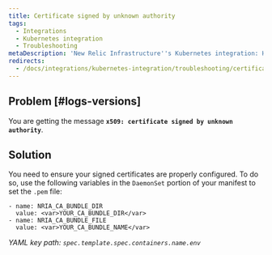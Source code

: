 ```yaml
---
title: Certificate signed by unknown authority
tags:
  - Integrations
  - Kubernetes integration
  - Troubleshooting
metaDescription: 'New Relic Infrastructure''s Kubernetes integration: How to install and activate the integration, and what data is reported.'
redirects:
  - /docs/integrations/kubernetes-integration/troubleshooting/certificate-signed-unknown-authority
---
```


## Problem [#logs-versions]

You are getting the message **`x509: certificate signed by unknown authority`**.

## Solution

You need to ensure your signed certificates are properly configured. To do so, use the following variables in the `DaemonSet` portion of your manifest to set the `.pem` file:

```
- name: NRIA_CA_BUNDLE_DIR 
  value: <var>YOUR_CA_BUNDLE_DIR</var> 
- name: NRIA_CA_BUNDLE_FILE  
  value: <var>YOUR_CA_BUNDLE_NAME</var>
```

_YAML key path: `spec.template.spec.containers.name.env`_
